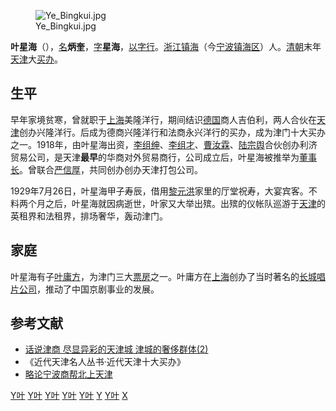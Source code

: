 [[File:Ye_Bingkui.jpg|thumb]]

'''叶星海'''（{{bd|1870年||1929年|}}），[[名|名]]'''炳奎'''，[[表字|字]]'''星海'''，[[以字行|以字行]]。[[浙江|浙江]][[镇海|镇海]]（今[[宁波|宁波]][[镇海区_(宁波市)|镇海区]]）人。[[清朝|清朝]]末年[[天津|天津]]大[[买办|买办]]。

==生平==
早年家境贫寒，曾就职于[[上海|上海]]美隆洋行，期间结识[[德国|德国]]商人吉伯利，两人合伙在[[天津|天津]]创办兴隆洋行。后成为德商兴隆洋行和法商永兴洋行的买办，成为津门十大买办之一。1918年，由叶星海出资，[[李组绅|李组绅]]、[[李组才|李组才]]、[[曹汝霖|曹汝霖]]、[[陆宗舆|陆宗舆]]合伙创办利济贸易公司，是天津'''最早'''的华商对外贸易商行，公司成立后，叶星海被推举为[[董事长|董事长]]。曾联合[[严信厚|严信厚]]，共同创办创办天津打包公司。

1929年7月26日，叶星海甲子寿辰，借用[[黎元洪|黎元洪]]家里的厅堂祝寿，大宴宾客。不料两个月之后，叶星海就因病逝世，叶家又大举出殡。出殡的仪帐队巡游于[[天津|天津]]的英租界和法租界，排场奢华，轰动津门。

==家庭==
叶星海有子[[叶庸方|叶庸方]]，为津门三大[[票房|票房]]之一。叶庸方在[[上海|上海]]创办了当时著名的[[长城唱片公司|长城唱片公司]]，推动了中国京剧事业的发展。

==参考文献==
* [http://lianzai.china.com/books/html/1574/7359/104682.html 话说津商 尽显异彩的天津城 津城的奢侈群体(2)]{{Wayback|url=http://lianzai.china.com/books/html/1574/7359/104682.html |date=20060908065917 }}
* 《近代天津名人丛书·近代天津十大买办》
* [https://web.archive.org/web/20070816154155/http://www.nbzx.gov.cn/article.jsp?aid=1963 略论宁波商帮北上天津]

{{DEFAULTSORT:Ye叶}}
[[Category:中国买办|Y叶]]
[[Category:中国企业家|Y叶]]
[[Category:中国商人|Y叶]]
[[Category:镇海县人|Y叶]]
[[Category:宁波商帮|Y叶]]
[[Category:甬帮买办|Y]]
[[Category:宁波裔天津人|Y叶]]
[[Category:葉姓|X]]